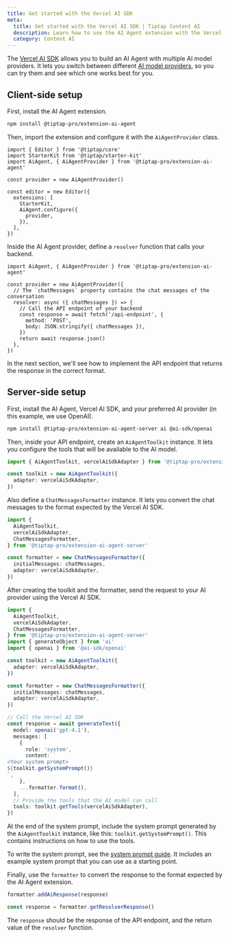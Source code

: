 ```yaml
---
title: Get started with the Vercel AI SDK
meta:
  title: Get started with the Vercel AI SDK | Tiptap Content AI
  description: Learn how to use the AI Agent extension with the Vercel AI SDK.
  category: Content AI
---
```


The [Vercel AI SDK](https://ai-sdk.dev) allows you to build an AI Agent with multiple AI model providers. It lets you switch between different [AI model providers](https://ai-sdk.dev/providers/ai-sdk-providers), so you can try them and see which one works best for you.

## Client-side setup

First, install the AI Agent extension.

```bash
npm install @tiptap-pro/extension-ai-agent
```

Then, import the extension and configure it with the `AiAgentProvider` class.

```tsx
import { Editor } from '@tiptap/core'
import StarterKit from '@tiptap/starter-kit'
import AiAgent, { AiAgentProvider } from '@tiptap-pro/extension-ai-agent'

const provider = new AiAgentProvider()

const editor = new Editor({
  extensions: [
    StarterKit,
    AiAgent.configure({
      provider,
    }),
  ],
})
```

Inside the AI Agent provider, define a `resolver` function that calls your backend.

```tsx
import AiAgent, { AiAgentProvider } from '@tiptap-pro/extension-ai-agent'

const provider = new AiAgentProvider({
  // The `chatMessages` property contains the chat messages of the conversation
  resolver: async ({ chatMessages }) => {
    // Call the API endpoint of your backend
    const response = await fetch('/api-endpoint', {
      method: 'POST',
      body: JSON.stringify({ chatMessages }),
    })
    return await response.json()
  },
})
```

In the next section, we'll see how to implement the API endpoint that returns the response in the correct format.

## Server-side setup

First, install the AI Agent, Vercel AI SDK, and your preferred AI provider (in this example, we use OpenAI).

```bash
npm install @tiptap-pro/extension-ai-agent-server ai @ai-sdk/openai
```

Then, inside your API endpoint, create an `AiAgentToolkit` instance. It lets you configure the tools that will be available to the AI model.

```ts
import { AiAgentToolkit, vercelAiSdkAdapter } from '@tiptap-pro/extension-ai-agent-server'

const toolkit = new AiAgentToolkit({
  adapter: vercelAiSdkAdapter,
})
```

Also define a `ChatMessagesFormatter` instance. It lets you convert the chat messages to the format expected by the Vercel AI SDK.

```ts
import {
  AiAgentToolkit,
  vercelAiSdkAdapter,
  ChatMessagesFormatter,
} from '@tiptap-pro/extension-ai-agent-server'

const formatter = new ChatMessagesFormatter({
  initialMessages: chatMessages,
  adapter: vercelAiSdkAdapter,
})
```

After creating the toolkit and the formatter, send the request to your AI provider using the Vercel AI SDK.

```ts
import {
  AiAgentToolkit,
  vercelAiSdkAdapter,
  ChatMessagesFormatter,
} from '@tiptap-pro/extension-ai-agent-server'
import { generateObject } from 'ai'
import { openai } from '@ai-sdk/openai'

const toolkit = new AiAgentToolkit({
  adapter: vercelAiSdkAdapter,
})

const formatter = new ChatMessagesFormatter({
  initialMessages: chatMessages,
  adapter: vercelAiSdkAdapter,
})

// Call the Vercel AI SDK
const response = await generateText({
  model: openai('gpt-4.1'),
  messages: [
    {
      role: 'system',
      content: `
<Your system prompt>
${toolkit.getSystemPrompt()}
`,
    },
    ...formatter.format(),
  ],
  // Provide the tools that the AI model can call
  tools: toolkit.getTools(vercelAiSdkAdapter),
})
```

At the end of the system prompt, include the system prompt generated by the `AiAgentToolkit` instance, like this: `toolkit.getSystemPrompt()`. This contains instructions on how to use the tools.

To write the system prompt, see the [system prompt guide](/content-ai/capabilities/agent/configure/system-prompt). It includes an example system prompt that you can use as a starting point.

Finally, use the `formatter` to convert the response to the format expected by the AI Agent extension.

```ts
formatter.addAiResponse(response)

const response = formatter.getResolverResponse()
```

The `response` should be the response of the API endpoint, and the return value of the `resolver` function.
